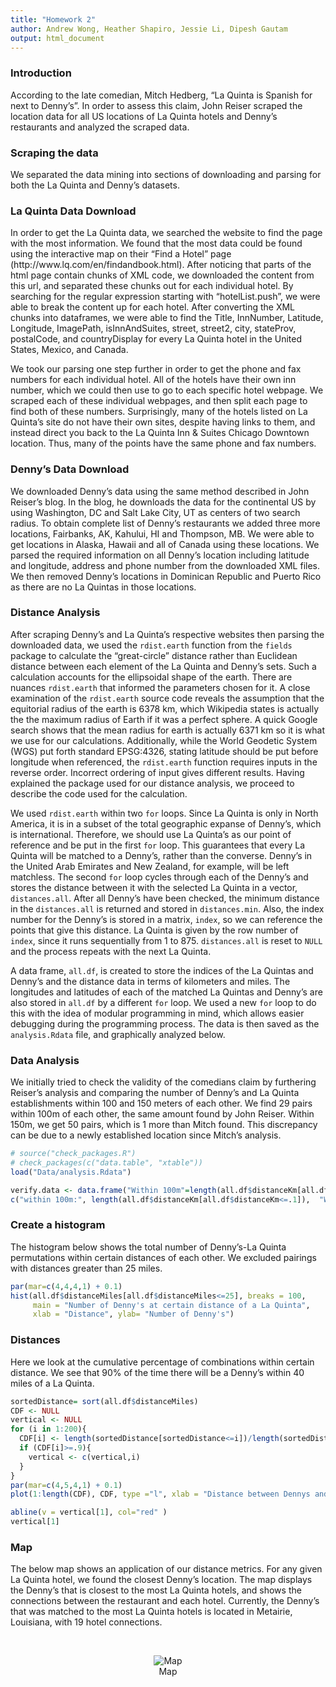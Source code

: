 ```yaml
---
title: "Homework 2"
author: Andrew Wong, Heather Shapiro, Jessie Li, Dipesh Gautam
output: html_document
---
```


### Introduction
According to the late comedian, Mitch Hedberg, "La Quinta is Spanish for next to Denny’s". In order to assess this claim, John Reiser scraped the location data for all US locations of La Quinta hotels and Denny's restaurants and analyzed the scraped data. 

### Scraping the data
We separated the data mining into sections of downloading and parsing for both the La Quinta and Denny's datasets. 

### La Quinta Data Download
In order to get the La Quinta data, we searched the website to find the page with the most information. We found that the most data could be found using the interactive map on their "Find a Hotel" page (http://www.lq.com/en/findandbook.html). After noticing that parts of the html page contain chunks of XML code, we downloaded the content from this url, and separated these chunks out for each individual hotel. By searching for the regular expression starting with "hotelList.push", we were able to break the content up for each hotel. After converting the XML chunks into dataframes, we were able to find the Title, InnNumber, Latitude, Longitude, ImagePath, isInnAndSuites, street, street2, city, stateProv, postalCode, and countryDisplay for every La Quinta hotel in the United States, Mexico, and Canada.

We took our parsing one step further in order to get the phone and fax numbers for each individual hotel. All of the hotels have their own inn number, which we could then use to go to each specific hotel webpage. We scraped each of these individual webpages, and then split each page to find both of these numbers. Surprisingly, many of the hotels listed on La Quinta's site do not have their own sites, despite having links to them, and instead direct you back to the La Quinta Inn & Suites Chicago Downtown location. Thus, many of the points have the same phone and fax numbers. 

### Denny's Data Download
We downloaded Denny's data using the same method described in John Reiser's blog. In the blog, he downloads the data for the continental US by using Washington, DC and Salt Lake City, UT as centers of two search radius. To obtain complete list of Denny's restaurants we added three more locations, Fairbanks, AK, Kahului, HI and Thompson, MB. We were able to get locations in Alaska, Hawaii and all of Canada using these locations.
We parsed the required information on all Denny's location including latitude and longitude, address and phone number from the downloaded XML files. We then removed Denny's locations in Dominican Republic and Puerto Rico as there are no La Quintas in those locations.


### Distance Analysis
After scraping Denny's and La Quinta's respective websites then parsing the downloaded data, we used the `rdist.earth` function from the `fields` package to calculate the "great-circle" distance rather than Euclidean distance between each element of the La Quinta and Denny's sets. Such a calculation accounts for the ellipsoidal shape of the earth. There are nuances `rdist.earth` that informed the parameters chosen for it. A close examination of the `rdist.earth` source code reveals the assumption that the equitorial radius of the earth is 6378 km, which Wikipedia states is actually the the maximum radius of Earth if it was a perfect sphere. A quick Google search shows that the mean radius for earth is actually 6371 km so it is what we use for our calculations. Additionally, while the World Geodetic System (WGS) put forth standard EPSG:4326, stating latitude should be put before longitude when referenced, the `rdist.earth` function requires inputs in the reverse order. Incorrect ordering of input gives different results. Having explained the package used for our distance analysis, we proceed to describe the code used for the calculation.

We used `rdist.earth` within two `for` loops. Since La Quinta is only in North America, it is in a subset of the total geographic expanse of Denny's, which is international. Therefore, we should use La Quinta's as our point of reference and be put in the first `for` loop. This guarantees that every La Quinta will be matched to a Denny's, rather than the converse. Denny's in the United Arab Emirates and New Zealand, for example, will be left matchless. The second `for` loop cycles through each of the Denny's and stores the distance between it with the selected La Quinta in a vector, `distances.all`. After all Denny's have been checked, the minimum distance in the `distances.all` is returned and stored in `distances.min`. Also, the index number for the Denny's is stored in a matrix, `index`, so we can reference the points that give this distance. La Quinta is given by the row number of `index`, since it runs sequentially from 1 to 875. `distances.all` is reset to `NULL` and the process repeats with the next La Quinta.

A data frame, `all.df`, is created to store the indices of the La Quintas and Denny's and the distance data in terms of kilometers and miles. The longitudes and latitudes of each of the matched La Quintas and Denny's are also stored in `all.df` by a different `for` loop. We used a new `for` loop to do this with the idea of modular programming in mind, which allows easier debugging during the programming process. The data is then saved as the `analysis.Rdata` file, and graphically analyzed below.

### Data Analysis
We initially tried to check the validity of the comedians claim by furthering Reiser's analysis and comparing the number of Denny's and La Quinta establishments within 100 and 150 meters of each other. We find 29 pairs within 100m of each other, the same amount found by John Reiser. Within 150m, we get 50 pairs, which is 1 more than Mitch found. This discrepancy can be due to a newly established location since Mitch's analysis.
```r
# source("check_packages.R")
# check_packages(c("data.table", "xtable"))
load("Data/analysis.Rdata")

verify.data <- data.frame("Within 100m"=length(all.df$distanceKm[all.df$distanceKm<=.1]), "Within 150m"=length(all.df$distanceKm[all.df$distanceKm<=.15]))
c("within 100m:", length(all.df$distanceKm[all.df$distanceKm<=.1]),  "Within 150m:", length(all.df$distanceKm[all.df$distanceKm<=.15])) 

```


### Create a histogram
The histogram below shows the total number of Denny's-La Quinta permutations within certain distances of each other. We excluded pairings with distances greater than 25 miles.
```r

par(mar=c(4,4,4,1) + 0.1)
hist(all.df$distanceMiles[all.df$distanceMiles<=25], breaks = 100,
     main = "Number of Denny's at certain distance of a La Quinta",
     xlab = "Distance", ylab= "Number of Denny's")
```


### Distances
Here we look at the cumulative percentage of combinations within certain distance. We see that 90% of the time there will be a Denny's within 40 miles of a La Quinta.
```r
sortedDistance= sort(all.df$distanceMiles)
CDF <- NULL
vertical <- NULL
for (i in 1:200){
  CDF[i] <- length(sortedDistance[sortedDistance<=i])/length(sortedDistance)
  if (CDF[i]>=.9){
    vertical <- c(vertical,i)
  }
}
par(mar=c(4,5,4,1) + 0.1)
plot(1:length(CDF), CDF, type ="l", xlab = "Distance between Dennys and LQ", ylab = "Cumulitive percentage within the distance")

abline(v = vertical[1], col="red" )
vertical[1]

```

### Map

The below map shows an application of our distance metrics. For any given La Quinta hotel, we found the closest Denny's location. The map displays the Denny's that is closest to the most La Quinta hotels, and shows the connections between the restaurant and each hotel. Currently, the Denny's that was matched to the most La Quinta hotels is located in Metairie, Louisiana, with 19 hotel connections. 

<br>
<div style="text-align:center">
![Map](Data/plot.png)
</div>
